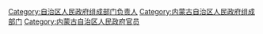 [[Category:自治区人民政府组成部门负责人|Category:自治区人民政府组成部门负责人]]
[[Category:内蒙古自治区人民政府组成部门|Category:内蒙古自治区人民政府组成部门]]
[[Category:内蒙古自治区人民政府官员|Category:内蒙古自治区人民政府官员]]